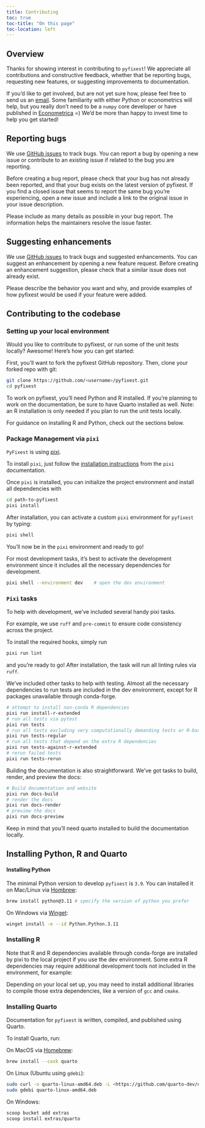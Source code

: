 ```yaml
---
title: Contributing
toc: true
toc-title: "On this page"
toc-location: left
---
```


## Overview

Thanks for showing interest in contributing to `pyfixest`! We appreciate all
contributions and constructive feedback, whether that be reporting bugs, requesting
new features, or suggesting improvements to documentation.

If you'd like to get involved, but are not yet sure how, please feel free to send us an [email](alexander-fischer1801@t-online.de). Some familiarity with
either Python or econometrics will help, but you really don't need to be a `numpy` core developer or have published in [Econometrica](https://onlinelibrary.wiley.com/journal/14680262) =) We'd be more than happy to invest time to help you get started!

## Reporting bugs

We use [GitHub issues](https://github.com/py-econometrics/pyfixest/issues) to track bugs. You can report a bug by opening a new issue or contribute to an existing issue if
related to the bug you are reporting.

Before creating a bug report, please check that your bug has not already been reported, and that your bug exists on the latest version of pyfixest. If you find a closed issue that seems to report the same bug you're experiencing, open a new issue and include a link to the original issue in your issue description.

Please include as many details as possible in your bug report. The information helps the maintainers resolve the issue faster.

## Suggesting enhancements

We use [GitHub issues](https://github.com/py-econometrics/pyfixest/issues?q=is%3Aissue+is%3Aopen+label%3Aenhancement) to track bugs and suggested enhancements. You can suggest an enhancement by opening a new feature request. Before creating an enhancement suggestion, please check that a similar issue does not already exist.

Please describe the behavior you want and why, and provide examples of how pyfixest would be used if your feature were added.

## Contributing to the codebase

### Setting up your local environment

Would you like to contribute to pyfixest, or run some of the unit tests locally? Awesome!
Here's how you can get started:

First, you'll want to fork the pyfixest GitHub repository. Then, clone your forked repo with git:

```.bash
git clone https://github.com/<username>/pyfixest.git
cd pyfixest
```

To work on pyfixest, you'll need Python and R installed. If you're planning to work on the documentation, be sure to have Quarto installed as well.
Note: an R installation is only needed if you plan to run the unit tests locally.

For guidance on installing R and Python, check out the sections below.

### Package Management via `pixi`


`PyFixest` is using [pixi](https://pixi.sh/latest/).

To install `pixi`, just follow the [installation instructions](https://pixi.sh/latest/#installation) from the `pixi` documentation.

Once `pixi` is installed, you can initialize the project environment and install all dependencies with

```.bash
cd path-to-pyfixest
pixi install
```

After installation, you can activate a custom `pixi` environment for `pyfixest` by typing:

```.bash
pixi shell
```

You'll now be in the `pixi` environment and ready to go!

For most development tasks, it’s best to activate the development environment since it includes all the necessary dependencies for development.

```.bash
pixi shell --environment dev    # open the dev environment
```

### `Pixi` tasks

To help with development, we've included several handy pixi tasks.

For example, we use `ruff` and `pre-commit` to ensure code consistency across the project.

To install the required hooks, simply run

```.bash
pixi run lint
```

and you're ready to go! After installation, the task will run all linting rules via `ruff`.

We’ve included other tasks to help with testing. Almost all the necessary dependencies to run tests are included in the dev environment,
except for R packages unavailable through conda-forge.
```.bash
# attempt to install non-conda R dependencies
pixi run install-r-extended
# run all tests via pytest
pixi run tests
# run all tests excluding very computationally demanding tests or R-based tests
pixi run tests-regular
# run all tests that depend on the extra R dependencies
pixi run tests-against-r-extended
# rerun failed tests
pixi run tests-rerun
```

Building the documentation is also straightforward. We’ve got tasks to build, render, and preview the docs:

```.bash
# Build documentation and website
pixi run docs-build
# render the docs
pixi run docs-render
# preview the docs
pixi run docs-preview
```

Keep in mind that you’ll need quarto installed to build the documentation locally.

## Installing Python, R and Quarto

#### Installing Python

The minimal Python version to develop `pyfixest` is `3.9`. You can installed it on Mac/Linux via [Hombrew](https://brew.sh/):

```.bash
brew install python@3.11 # specify the version of python you prefer
```

On Windows via [Winget](https://winget.run/pkg/Python/Python.3.11):
```.bash
winget install -e --id Python.Python.3.11
```

### Installing R

Note that R and R dependencies available through conda-forge are installed by pixi to the local project if you use the dev environment.
Some extra R dependencies may require additional development tools not included in the environment, for example:

Depending on your local set up, you may need to install additional libraries to compile those extra dependencies, like a version of `gcc` and `cmake`.

### Installing Quarto

Documentation for `pyfixest` is written, compiled, and published using Quarto.

To install Quarto, run:

On MacOS via [Homebrew](https://formulae.brew.sh/cask/quarto#default):

```.bash
brew install --cask quarto
```

On Linux (Ubuntu using `gdebi`):

```.bash
sudo curl -o quarto-linux-amd64.deb -L <https://github.com/quarto-dev/quarto-cli/releases/download/v${QUARTO_VERSION}/quarto-${QUARTO_VERSION}-linux-amd64.deb>
sudo gdebi quarto-linux-amd64.deb
```

On Windows:

```.bash
scoop bucket add extras
scoop install extras/quarto
```
